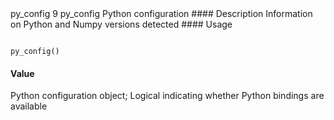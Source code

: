 py_config 9
py_config Python configuration
#### Description 
Information on Python and Numpy versions detected
#### Usage
<pre><code>
py_config()
</code></pre>

#### Value
Python configuration object; Logical indicating whether Python bindings are available
